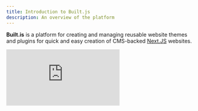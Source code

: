```yaml
---
title: Introduction to Built.js
description: An overview of the platform
---
```


**Built.is** is a platform for creating and managing reusable website themes and plugins for quick and easy creation of CMS-backed [Next.JS](https://nextjs.org) websites. 

<div
  style={{
    position: "relative",
    paddingBottom: "calc(57.36842105263158% + 41px)",
    height: 0,
    width: "100%",
  }}
>
  <iframe
    src="https://demo.arcade.software/YEqv9M4DBSHDye5GZqHi?embed&embed_mobile=tab&embed_desktop=inline&show_copy_link=true"
    title="Creating a site | Built.js"
    frameBorder="0"
    loading="lazy"
    webkitAllowFullScreen
    mozAllowFullScreen
    allowFullScreen
    allow="clipboard-write"
    style={{
      position: "absolute",
      top: 0,
      left: 0,
      width: "100%",
      height: "100%",
      colorScheme: "light",
    }}
  />
</div>

## The Problem
### 1. Complexity with Modern Tools:
- Frameworks like Next.js and headless CMS platforms like Sanity offer powerful tools for creating web applications. However, combining these tools often requires advanced skills, significant effort, and custom code to integrate the CMS seamlessly into a project.
- Developers face challenges in setting up tailored CMS solutions that match the exact needs of a website, often resorting to building or heavily customizing CMS functionality from scratch.

### 2. Lack of Modular Extensibility:
- While monolithic platforms like WordPress excel in extensibility through themes and plugins, this level of flexibility and modularity is typically absent in modern, decoupled ecosystems.
- Developers working with modern stacks often have no standardized way to build, share, or apply themes and plugins across projects.

## How Built.js Solves It
- **Simplifies Tailored CMS Creation:** Built.js integrates the best of a modern web framework like Next.js with a simplified process for setting up a custom CMS. Developers can focus on creating content and functionality without worrying about the complex integration overhead.
- **Enables Theme and Plugin Ecosystems:** Like WordPress, Built.js empowers developers to build and distribute themes and plugins, but in a modern, decoupled architecture. This opens the door to sharing, reusing, and customizing website components with ease, bringing the extensibility of monolithic platforms to headless setups.
- **Developer-Focused Approach:** Built.js offers tools like `create-built-app` for rapid project setup and maintenance, reducing the friction of repetitive tasks.

### How it works:
Built.js uses configuration files and JSON schemas to set up themes and plugins. These configurations are central to defining the behavior, structure and content management system of a theme or plugin.

### CLI Tool (create-built-app):
Built.js provides a command-line tool, `create-built-app`, to automate the configuration and setup process. For example:
- The `init` command in dynamically loads a theme or plugin into a Next.js project.
- The `publish` command in create-built-app allows you to publish themes or plugins to Built.js Studio.
- The `update` command updates the theme when plugins are added or removed from theme.json​